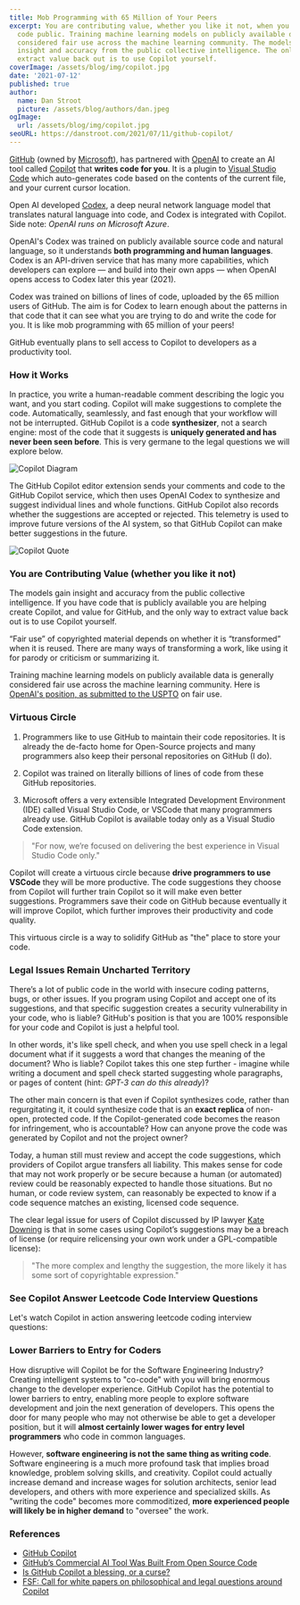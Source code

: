 ```yaml
---
title: Mob Programming with 65 Million of Your Peers
excerpt: You are contributing value, whether you like it not, when you make your
  code public. Training machine learning models on publicly available data is
  considered fair use across the machine learning community. The models gain
  insight and accuracy from the public collective intelligence. The only way to
  extract value back out is to use Copilot yourself.
coverImage: /assets/blog/img/copilot.jpg
date: '2021-07-12'
published: true
author:
  name: Dan Stroot
  picture: /assets/blog/authors/dan.jpeg
ogImage:
  url: /assets/blog/img/copilot.jpg
seoURL: https://danstroot.com/2021/07/11/github-copilot/
---
```


[GitHub](https://github.com/) (owned by [Microsoft](https://www.microsoft.com/en-us/)), has partnered with [OpenAI](https://openai.com/) to create an AI tool called [Copilot](https://copilot.github.com/) that **writes code for you**. It is a plugin to [Visual Studio Code](https://code.visualstudio.com/) which auto-generates code based on the contents of the current file, and your current cursor location.

Open AI developed [Codex](https://arxiv.org/abs/2107.03374), a deep neural network language model that translates natural language into code, and Codex is integrated with Copilot. Side note: _OpenAI runs on Microsoft Azure_.

OpenAI's Codex was trained on publicly available source code and natural language, so it understands **both programming and human languages**. Codex is an API-driven service that has many more capabilities, which developers can explore — and build into their own apps — when OpenAI opens access to Codex later this year (2021).

Codex was trained on billions of lines of code, uploaded by the 65 million users of GitHub. The aim is for Codex to learn enough about the patterns in that code that it can see what you are trying to do and write the code for you. It is like mob programming with 65 million of your peers!

GitHub eventually plans to sell access to Copilot to developers as a productivity tool.

### How it Works

In practice, you write a human-readable comment describing the logic you want, and you start coding. Copilot will make suggestions to complete the code. Automatically, seamlessly, and fast enough that your workflow will not be interrupted. GitHub Copilot is a code **synthesizer**, not a search engine: most of the code that it suggests is **uniquely generated and has never been seen before**. This is very germane to the legal questions we will explore below.

![Copilot Diagram](https://danstroot.imgix.net/assets/blog/img/copilot3.jpg)

The GitHub Copilot editor extension sends your comments and code to the GitHub Copilot service, which then uses OpenAI Codex to synthesize and suggest individual lines and whole functions. GitHub Copilot also records whether the suggestions are accepted or rejected. This telemetry is used to improve future versions of the AI system, so that GitHub Copilot can make better suggestions in the future.

![Copilot Quote](https://danstroot.imgix.net/assets/blog/img/copilot2.jpg)

### You are Contributing Value (whether you like it not)

The models gain insight and accuracy from the public collective intelligence. If you have code that is publicly available you are helping create Copilot, and value for GitHub, and the only way to extract value back out is to use Copilot yourself.

“Fair use” of copyrighted material depends on whether it is “transformed” when it is reused. There are many ways of transforming a work, like using it for parody or criticism or summarizing it.

Training machine learning models on publicly available data is generally considered fair use across the machine learning community. Here is [OpenAI's position, as submitted to the USPTO](https://www.uspto.gov/sites/default/files/documents/OpenAI_RFC-84-FR-58141.pdf) on fair use.

### Virtuous Circle

1. Programmers like to use GitHub to maintain their code repositories. It is already the de-facto home for Open-Source projects and many programmers also keep their personal repositories on GitHub (I do).

2. Copilot was trained on literally billions of lines of code from these GitHub repositories.

3. Microsoft offers a very extensible Integrated Development Environment (IDE) called Visual Studio Code, or VSCode that many programmers already use. GitHub Copilot is available today only as a Visual Studio Code extension.

> "For now, we’re focused on delivering the best experience in Visual Studio Code only."

Copilot will create a virtuous circle because **drive programmers to use VSCode** they will be more productive. The code suggestions they choose from Copilot will further train Copilot so it will make even better suggestions. Programmers save their code on GitHub because eventually it will improve Copilot, which further improves their productivity and code quality.

This virtuous circle is a way to solidify GitHub as "the" place to store your code.

### Legal Issues Remain Uncharted Territory

There’s a lot of public code in the world with insecure coding patterns, bugs, or other issues. If you program using Copilot and accept one of its suggestions, and that specific suggestion creates a security vulnerability in your code, who is liable? GitHub's position is that you are 100% responsible for your code and Copilot is just a helpful tool.

In other words, it's like spell check, and when you use spell check in a legal document what if it suggests a word that changes the meaning of the document? Who is liable? Copilot takes this one step further - imagine while writing a document and spell check started suggesting whole paragraphs, or pages of content (hint: _GPT-3 can do this already_)?

The other main concern is that even if Copilot synthesizes code, rather than regurgitating it, it could synthesize code that is an **exact replica** of non-open, protected code. If the Copilot-generated code becomes the reason for infringement, who is accountable? How can anyone prove the code was generated by Copilot and not the project owner?

Today, a human still must review and accept the code suggestions, which providers of Copilot argue transfers all liability. This makes sense for code that may not work properly or be secure because a human (or automated) review could be reasonably expected to handle those situations. But no human, or code review system, can reasonably be expected to know if a code sequence matches an existing, licensed code sequence.

The clear legal issue for users of Copilot discussed by IP lawyer [Kate Downing](https://fossa.com/blog/analyzing-legal-implications-github-copilot/) is that in some cases using Copilot’s suggestions may be a breach of license (or require relicensing your own work under a GPL-compatible license):

> "The more complex and lengthy the suggestion, the more likely it has some sort of copyrightable expression."

### See Copilot Answer Leetcode Code Interview Questions

Let's watch Copilot in action answering leetcode coding interview questions:

<YouTube link='https://youtu.be/FHwnrYm0mNc' />

### Lower Barriers to Entry for Coders

How disruptive will Copilot be for the Software Engineering Industry? Creating intelligent systems to "co-code" with you will bring enormous change to the developer experience. GitHub Copilot has the potential to lower barriers to entry, enabling more people to explore software development and join the next generation of developers. This opens the door for many people who may not otherwise be able to get a developer position, but it will **almost certainly lower wages for entry level programmers** who code in common languages.

However, **software engineering is not the same thing as writing code**. Software engineering is a much more profound task that implies broad knowledge, problem solving skills, and creativity. Copilot could actually increase demand and increase wages for solution architects, senior lead developers, and others with more experience and specialized skills. As "writing the code" becomes more commoditized, **more experienced people will likely be in higher demand** to "oversee" the work.

### References

- [GitHub Copilot](https://copilot.github.com/)
- [GitHub’s Commercial AI Tool Was Built From Open Source Code](https://www.wired.com/story/github-commercial-ai-tool-built-open-source-code/)
- [Is GitHub Copilot a blessing, or a curse?](https://www.fast.ai/2021/07/19/copilot/)
- [FSF: Call for white papers on philosophical and legal questions around Copilot](https://www.fsf.org/blogs/licensing/fsf-funded-call-for-white-papers-on-philosophical-and-legal-questions-around-copilot)
